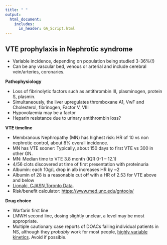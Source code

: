 ---
title: " "
output:
  html_document:
    includes:
      in_header: GA_Script.html
---

## VTE prophylaxis in Nephrotic syndrome

-   Variable incidence, depending on population being studied 3-36%(!)
-   Can be any vascular bed, venous or arterial and include cerebral vein/arteries, coronaries.

**Pathophysiology**

-   Loss of fibrinolytic factors such as antithrombin III, plasminogen, protein S, plasmin.
-   Simultaneously, the liver upregulates thromboxane A1, VwF and Cholesterol, fibrinogen, Factor V, VIII
-   Hypovolaemia may be a factor
-   Heparin resistance due to urinary antithrombin loss?

**VTE timeline**

-   Membranous Nephropathy (MN) has highest risk: HR of 10 vs non nephrotic control, about 8% overall incidence.
-   MN has VTE sooner: Typically, about 150 days to first VTE vs 300 in other GN.
-   MN: Median time to VTE 3.8 month (IQR 0-1 – 12.1)
-   4/56 clots discovered at time of first presentation with proteinuria
-   Albumin: each 10g/L drop in alb increases HR by \~2
-   Albumin of 28 is a reasonable cut off with a HR of 2.53 for VTE above and below
-   [Lionaki, CJASN,Toronto Data](https://www.ncbi.nlm.nih.gov/pmc/articles/PMC3265338/).
-   Risk/benefit calculator: <https://www.med.unc.edu/gntools/>

**Drug choice**

-   Warfarin first line
-   LMWH second line, dosing slightly unclear, a level may be most appropriate.
-   Multiple cautionary case reports of DOACs failing individual patients in NS, although they *probably* work for most people, [highly variable kinetics](https://www.ncbi.nlm.nih.gov/pmc/articles/PMC9546608/). Avoid if possible.
